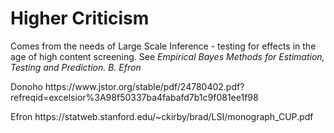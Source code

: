 # Higher Criticism 


Comes from the needs of Large Scale Inference - testing for effects in the age of high content screening. See 
*Empirical Bayes Methods for Estimation, Testing and Prediction. B. Efron*

Donoho
https://www.jstor.org/stable/pdf/24780402.pdf?refreqid=excelsior%3A98f50337ba4fabafd7b1c9f081ee1f98

Efron
https://statweb.stanford.edu/~ckirby/brad/LSI/monograph_CUP.pdf

